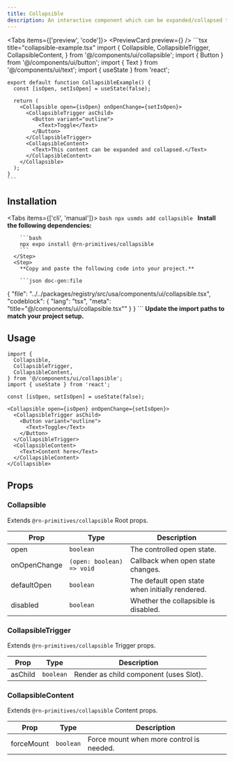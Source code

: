 ```yaml
---
title: Collapsible
description: An interactive component which can be expanded/collapsed to show and hide content.
---
```



<Tabs items={['preview', 'code']}>
  <Tab value="preview">
    <PreviewCard preview={<CollapsiblePreview />} />
  </Tab>
  <Tab value="code">
    ```tsx title="collapsible-example.tsx"
    import {
      Collapsible,
      CollapsibleTrigger,
      CollapsibleContent,
    } from '@/components/ui/collapsible';
    import { Button } from '@/components/ui/button';
    import { Text } from '@/components/ui/text';
    import { useState } from 'react';

    export default function CollapsibleExample() {
      const [isOpen, setIsOpen] = useState(false);

      return (
        <Collapsible open={isOpen} onOpenChange={setIsOpen}>
          <CollapsibleTrigger asChild>
            <Button variant="outline">
              <Text>Toggle</Text>
            </Button>
          </CollapsibleTrigger>
          <CollapsibleContent>
            <Text>This content can be expanded and collapsed.</Text>
          </CollapsibleContent>
        </Collapsible>
      );
    }
    ```
  </Tab>
</Tabs>

## Installation

<Tabs items={['cli', 'manual']}>
  <Tab value="cli">
    ```bash
    npx usmds add collapsible
    ```
  </Tab>
  <Tab value="manual">
    <Steps>
      <Step>
        **Install the following dependencies:**

        ```bash
        npx expo install @rn-primitives/collapsible
        ```
      </Step>
      <Step>
        **Copy and paste the following code into your project.**

        ```json doc-gen:file
{
  "file": "../../packages/registry/src/usa/components/ui/collapsible.tsx",
  "codeblock": {
    "lang": "tsx",
    "meta": "title=\"@/components/ui/collapsible.tsx\""
  }
}
        ```
      </Step>
      <Step>
        **Update the import paths to match your project setup.**
      </Step>
    </Steps>
  </Tab>
</Tabs>

## Usage

```tsx
import {
  Collapsible,
  CollapsibleTrigger,
  CollapsibleContent,
} from '@/components/ui/collapsible';
import { useState } from 'react';

const [isOpen, setIsOpen] = useState(false);

<Collapsible open={isOpen} onOpenChange={setIsOpen}>
  <CollapsibleTrigger asChild>
    <Button variant="outline">
      <Text>Toggle</Text>
    </Button>
  </CollapsibleTrigger>
  <CollapsibleContent>
    <Text>Content here</Text>
  </CollapsibleContent>
</Collapsible>
```

## Props

### Collapsible

Extends `@rn-primitives/collapsible` Root props.

| Prop | Type | Description |
|------|------|-------------|
| open | `boolean` | The controlled open state. |
| onOpenChange | `(open: boolean) => void` | Callback when open state changes. |
| defaultOpen | `boolean` | The default open state when initially rendered. |
| disabled | `boolean` | Whether the collapsible is disabled. |

### CollapsibleTrigger

Extends `@rn-primitives/collapsible` Trigger props.

| Prop | Type | Description |
|------|------|-------------|
| asChild | `boolean` | Render as child component (uses Slot). |

### CollapsibleContent

Extends `@rn-primitives/collapsible` Content props.

| Prop | Type | Description |
|------|------|-------------|
| forceMount | `boolean` | Force mount when more control is needed. |

